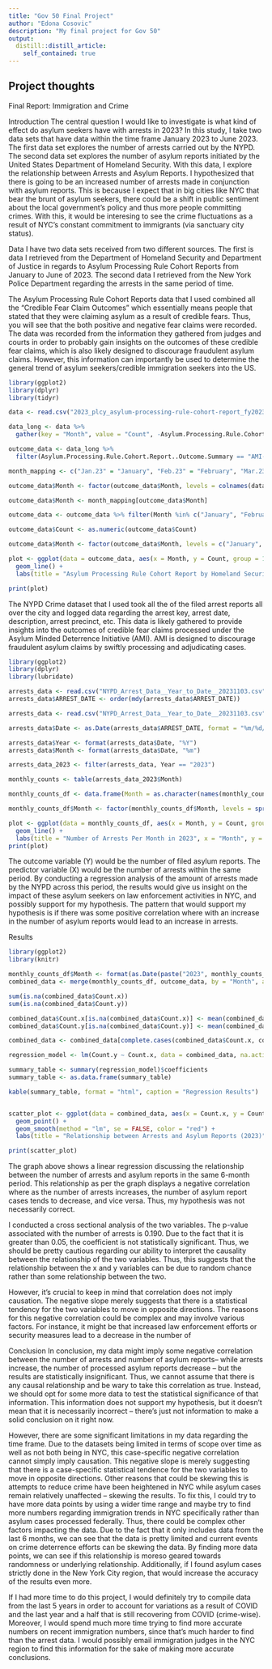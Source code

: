 ```yaml
---
title: "Gov 50 Final Project"
author: "Edona Cosovic"
description: "My final project for Gov 50"
output:
  distill::distill_article:
    self_contained: true
---
```




## Project thoughts

Final Report: Immigration and Crime

Introduction
The central question I would like to investigate is what kind of effect do asylum seekers have with arrests in 2023? In this study, I take two data sets that have data within the time frame January 2023 to June 2023. The first data set explores the number of arrests carried out by the NYPD. The second data set explores the number of asylum reports initiated by the United States Department of Homeland Security. With this data, I explore the relationship between Arrests and Asylum Reports. I hypothesized that there is going to be an increased number of arrests made in conjunction with asylum reports. This is because I expect that in big cities like NYC that bear the brunt of asylum seekers, there could be a shift in public sentiment about the local government’s policy and thus more people committing crimes. With this, it would be interesing to see the crime fluctuations as a result of NYC’s constant commitment to immigrants (via sanctuary city status).

Data
I have two data sets received from two different sources. The first is data I retrieved from the Department of Homeland Security and Department of Justice in regards to Asylum Processing Rule Cohort Reports from January to June of 2023. The second data I retrieved from the New York Police Department regarding the arrests in the same period of time. 

The Asylum Processing Rule Cohort Reports data that I used combined all the “Credible Fear Claim Outcomes” which essentially means people that stated that they were claiming asylum as a result of credible fears. Thus, you will see that the both positive and negative fear claims were recorded. The data was recorded from the information they gathered from judges and courts in order to probably gain insights on the outcomes of these credible fear claims, which is also likely designed to discourage fraudulent asylum claims. However, this information can importantly be used to determine the general trend of asylum seekers/credible immigration seekers into the US. 

```r
library(ggplot2)
library(dplyr)
library(tidyr)

data <- read.csv("2023_plcy_asylum-processing-rule-cohort-report_fy2023_july.csv")

data_long <- data %>%
  gather(key = "Month", value = "Count", -Asylum.Processing.Rule.Cohort.Report..Outcome.Summary)

outcome_data <- data_long %>%
  filter(Asylum.Processing.Rule.Cohort.Report..Outcome.Summary == "AMI-Eligible Credible Fear Claim Outcomes")

month_mapping <- c("Jan.23" = "January", "Feb.23" = "February", "Mar.23" = "March", "Apr.23" = "April", "May.23" = "May", "Jun.23" = "June")

outcome_data$Month <- factor(outcome_data$Month, levels = colnames(data)[-1])

outcome_data$Month <- month_mapping[outcome_data$Month]

outcome_data <- outcome_data %>% filter(Month %in% c("January", "February", "March", "April", "May", "June"))

outcome_data$Count <- as.numeric(outcome_data$Count)

outcome_data$Month <- factor(outcome_data$Month, levels = c("January", "February", "March", "April", "May", "June"))

plot <- ggplot(data = outcome_data, aes(x = Month, y = Count, group = 1)) +
  geom_line() +
  labs(title = "Asylum Processing Rule Cohort Report by Homeland Security (2023)", x = "Month", y = "Count")

print(plot)

```

The NYPD Crime dataset that I used took all the of the filed arrest reports all over the city and logged data regarding the arrest key, arrest date, description, arrest precinct, etc.
This data is likely gathered to provide insights into the outcomes of credible fear claims processed under the Asylum Minded Deterrence Initiative (AMI). AMI is designed to discourage fraudulent asylum claims by swiftly processing and adjudicating cases.

```r
library(ggplot2)
library(dplyr)
library(lubridate) 

arrests_data <- read.csv("NYPD_Arrest_Data__Year_to_Date__20231103.csv")
arrests_data$ARREST_DATE <- order(mdy(arrests_data$ARREST_DATE))

arrests_data <- read.csv("NYPD_Arrest_Data__Year_to_Date__20231103.csv")

arrests_data$Date <- as.Date(arrests_data$ARREST_DATE, format = "%m/%d/%Y")

arrests_data$Year <- format(arrests_data$Date, "%Y")
arrests_data$Month <- format(arrests_data$Date, "%m")

arrests_data_2023 <- filter(arrests_data, Year == "2023")

monthly_counts <- table(arrests_data_2023$Month)

monthly_counts_df <- data.frame(Month = as.character(names(monthly_counts)), Count = as.numeric(monthly_counts))

monthly_counts_df$Month <- factor(monthly_counts_df$Month, levels = sprintf("%02d", 1:12))

plot <- ggplot(data = monthly_counts_df, aes(x = Month, y = Count, group = 1)) +
  geom_line() +
  labs(title = "Number of Arrests Per Month in 2023", x = "Month", y = "Number of Arrests")
print(plot)

```

The outcome variable (Y) would be the number of filed asylum reports. The predictor variable (X) would be the number of arrests within the same period. By conducting a regression analysis of the amount of arrests made by the NYPD across this period, the results would give us insight on the impact of these asylum seekers on law enforcement activities in NYC, and possibly support for my hypothesis. The pattern that would support my hypothesis is if there was some positive correlation where with an increase in the number of asylum reports would lead to an increase in arrests.

Results

```r
library(ggplot2)
library(knitr)

monthly_counts_df$Month <- format(as.Date(paste("2023", monthly_counts_df$Month, "01", sep = "-")), "%B")
combined_data <- merge(monthly_counts_df, outcome_data, by = "Month", all = TRUE)

sum(is.na(combined_data$Count.x))
sum(is.na(combined_data$Count.y))

combined_data$Count.x[is.na(combined_data$Count.x)] <- mean(combined_data$Count.x, na.rm = TRUE)
combined_data$Count.y[is.na(combined_data$Count.y)] <- mean(combined_data$Count.y, na.rm = TRUE)

combined_data <- combined_data[complete.cases(combined_data$Count.x, combined_data$Count.y), ]

regression_model <- lm(Count.y ~ Count.x, data = combined_data, na.action = na.exclude)

summary_table <- summary(regression_model)$coefficients
summary_table <- as.data.frame(summary_table)

kable(summary_table, format = "html", caption = "Regression Results")


scatter_plot <- ggplot(data = combined_data, aes(x = Count.x, y = Count.y)) +
  geom_point() +
  geom_smooth(method = "lm", se = FALSE, color = "red") +
  labs(title = "Relationship between Arrests and Asylum Reports (2023)", x = "Number of Arrests", y = "Number of Asylum Reports")

print(scatter_plot)

```

The graph above shows a linear regression discussing the relationship between the number of arrests and asylum reports in the same 6-month period. This relationship as per the graph displays a negative correlation where as the number of arrests increases, the number of asylum report cases tends to decrease, and vice versa. Thus, my hypothesis was not necessarily correct.

I conducted a cross sectional analysis of the two variables. The p-value associated with the number of arrests is 0.190. Due to the fact that it is greater than 0.05, the coefficient is not statistically significant. Thus, we should be pretty cautious regarding our ability to interpret the causality between the relationship of the two variables. Thus, this suggests that the relationship between the x and y variables can be due to random chance rather than some relationship between the two.

However, it's crucial to keep in mind that correlation does not imply causation. The negative slope merely suggests that there is a statistical tendency for the two variables to move in opposite directions. The reasons for this negative correlation could be complex and may involve various factors. For instance, it might be that increased law enforcement efforts or security measures lead to a decrease in the number of 

Conclusion
In conclusion, my data might imply some negative correlation between the number of arrests and number of asylum reports– while arrests increase, the number of processed asylum reports decrease – but the results are statistically insignificant. Thus, we cannot assume that there is any causal relationship and be wary to take this correlation as true. Instead, we should opt for some more data to test the statistical significance of that information. This information does not support my hypothesis, but it doesn’t mean that it is necessarily incorrect – there’s just not information to make a solid conclusion on it right now.

However, there are some significant limitations in my data regarding the time frame. Due to the datasets being limited in terms of scope over time as well as not both being in NYC, this case-specific negative correlation cannot simply imply causation. This negative slope is merely suggesting that there is a case-specific statistical tendence for the two variables to move in opposite directions. Other reasons that could be skewing this is attempts to reduce crime have been heightened in NYC while asylum cases remain relatively unaffected – skewing the results. To fix this, I could try to have more data points by using a wider time range and maybe try to find more numbers regarding immigration trends in NYC specifically rather than asylum cases processed federally. Thus, there could be complex other factors impacting the data. Due to the fact that it only includes data from the last 6 months, we can see that the data is pretty limited and current events on crime deterrence efforts can be skewing the data. By finding more data points, we can see if this relationship is moreso geared towards randomness or underlying relationship. Additionally, if I found asylum cases strictly done in the New York City region, that would increase the accuracy of the results even more.

If I had more time to do this project, I would definitely try to compile data from the last 5 years in order to account for variations as a result of COVID and the last year and a half that is still recovering from COVID (crime-wise). Moreover, I would spend much more time trying to find more accurate numbers on recent immigration numbers, since that’s much harder to find than the arrest data. I would possibly email immigration judges in the NYC region to find this information for the sake of making more accurate conclusions.



